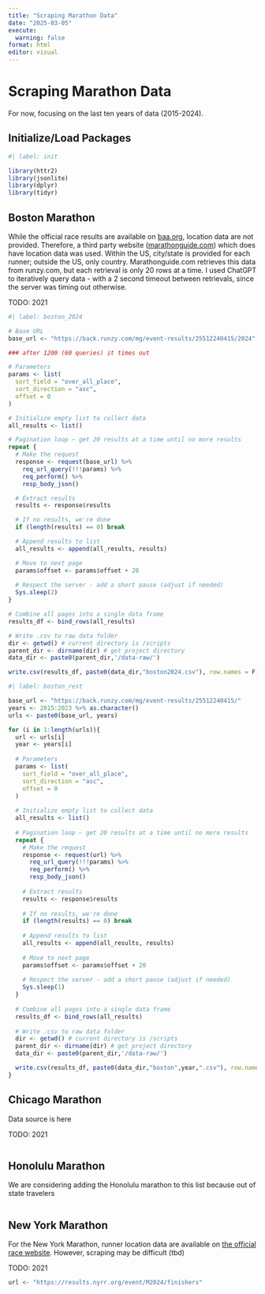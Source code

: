 ```yaml
---
title: "Scraping Marathon Data"
date: "2025-03-05"
execute:
  warning: false
format: html
editor: visual
---
```


# Scraping Marathon Data

For now, focusing on the last ten years of data (2015-2024).

## Initialize/Load Packages

```r
#| label: init

library(httr2)
library(jsonlite)
library(dplyr)
library(tidyr)
```

## Boston Marathon

While the official race results are available on [baa.org](https://www.baa.org/races/boston-marathon/results/search-results), location data are not provided.
Therefore, a third party website ([marathonguide.com](https://www.marathonguide.com/results/browse.cfm?MIDD=25512240415&year=2024)) which does have location data was used.
Within the US, city/state is provided for each runner; outside the US, only country.
Marathonguide.com retrieves this data from runzy.com, but each retrieval is only 20 rows at a time.
I used ChatGPT to iteratively query data - with a 2 second timeout between retrievals, since the server was timing out otherwise.

TODO: 2021

```r
#| label: boston_2024

# Base URL
base_url <- "https://back.runzy.com/mg/event-results/25512240415/2024"

### after 1200 (60 queries) it times out

# Parameters
params <- list(
  sort_field = "over_all_place",
  sort_direction = "asc",
  offset = 0
)

# Initialize empty list to collect data
all_results <- list()

# Pagination loop — get 20 results at a time until no more results
repeat {
  # Make the request
  response <- request(base_url) %>%
    req_url_query(!!!params) %>%
    req_perform() %>%
    resp_body_json()

  # Extract results
  results <- response$results

  # If no results, we're done
  if (length(results) == 0) break

  # Append results to list
  all_results <- append(all_results, results)

  # Move to next page
  params$offset <- params$offset + 20
  
  # Respect the server - add a short pause (adjust if needed)
  Sys.sleep(2)
}

# Combine all pages into a single data frame
results_df <- bind_rows(all_results)

# Write .csv to raw data folder
dir <- getwd() # current directory is /scripts
parent_dir <- dirname(dir) # get project directory
data_dir <- paste0(parent_dir,'/data-raw/') 

write.csv(results_df, paste0(data_dir,"boston2024.csv"), row.names = F)
```

```r
#| label: boston_rest

base_url <- "https://back.runzy.com/mg/event-results/25512240415/"
years <- 2015:2023 %>% as.character()
urls <- paste0(base_url, years)

for (i in 1:length(urls)){
  url <- urls[i]
  year <- years[i]
  
  # Parameters
  params <- list(
    sort_field = "over_all_place",
    sort_direction = "asc",
    offset = 0
  )
  
  # Initialize empty list to collect data
  all_results <- list()
  
  # Pagination loop — get 20 results at a time until no more results
  repeat {
    # Make the request
    response <- request(url) %>%
      req_url_query(!!!params) %>%
      req_perform() %>%
      resp_body_json()
  
    # Extract results
    results <- response$results
  
    # If no results, we're done
    if (length(results) == 0) break
  
    # Append results to list
    all_results <- append(all_results, results)
  
    # Move to next page
    params$offset <- params$offset + 20
    
    # Respect the server - add a short pause (adjust if needed)
    Sys.sleep(1)
  }
  
  # Combine all pages into a single data frame
  results_df <- bind_rows(all_results)
  
  # Write .csv to raw data folder
  dir <- getwd() # current directory is /scripts
  parent_dir <- dirname(dir) # get project directory
  data_dir <- paste0(parent_dir,'/data-raw/') 

  write.csv(results_df, paste0(data_dir,"boston",year,".csv"), row.names = F)
}
```

## Chicago Marathon

Data source is here

TODO: 2021

```r

```

## Honolulu Marathon

We are considering adding the Honolulu marathon to this list because out of state travelers

```r

```

## New York Marathon

For the New York Marathon, runner location data are available on [the official race website](https://results.nyrr.org/event/M2024/finishers).
However, scraping may be difficult (tbd)

TODO: 2021

```r

url <- "https://results.nyrr.org/event/M2024/finishers"

```

## 
